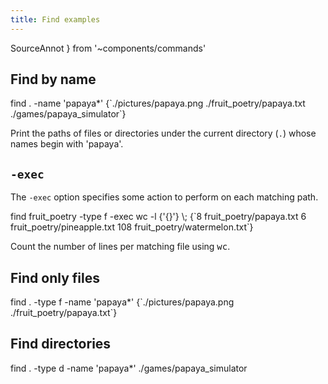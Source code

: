 ```yaml
---
title: Find examples
---
```

  SourceAnnot
} from '~components/commands'

## Find by name

<CommandSession>
<Command>find <Kw kw={1}>.</Kw> <Flag kw={2}>-name 'papaya*'</Flag></Command>
<CommandOutput>{`./pictures/papaya.png
./fruit_poetry/papaya.txt
./games/papaya_simulator`}
</CommandOutput>
</CommandSession>

Print the paths of files or directories under <Kw kw={1}>the current directory (`.`)</Kw> whose names <Kw kw={2}>begin with 'papaya'</Kw>.

## `-exec`

The `-exec` option specifies some action to perform on each matching path.

<CommandSession>
<Command>find fruit_poetry -type f -exec wc -l <SourceAnnot
  text={'`{}` is a placeholder representing the filename being processed'}
  >{'{}'}</SourceAnnot> <SourceAnnot 
  text="`\;` marks the end of the command to perform"
  >\;</SourceAnnot></Command>
<CommandOutput>{`8 fruit_poetry/papaya.txt
6 fruit_poetry/pineapple.txt
108 fruit_poetry/watermelon.txt`}
</CommandOutput>
</CommandSession>

<Gloss>Count the number of lines per matching file using <kbd>wc</kbd>.
</Gloss>

## Find only files

<CommandSession>
<Command>find . <Flag kw={1}>-type f</Flag> -name 'papaya*'</Command>
<CommandOutput>{`./pictures/papaya.png
./fruit_poetry/papaya.txt`}
</CommandOutput>
</CommandSession>

## Find directories

<CommandSession>
<Command>find . <Flag kw={1}>-type d</Flag> -name 'papaya*'</Command>
<CommandOutput>./games/papaya_simulator
</CommandOutput>
</CommandSession>
